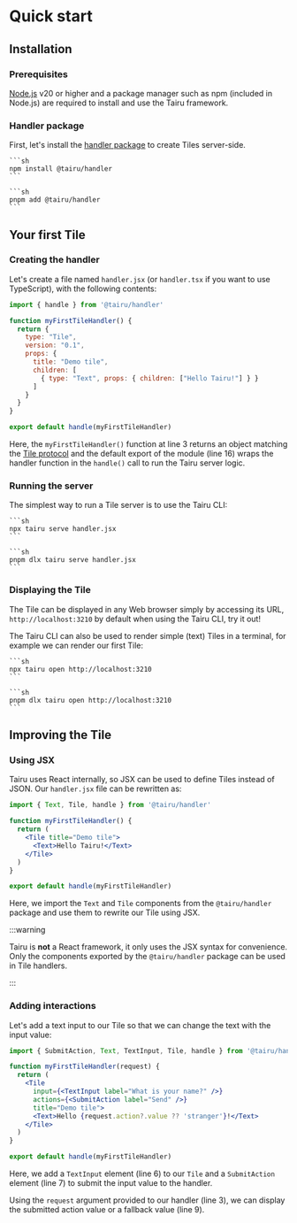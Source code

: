 
# Quick start

## Installation

### Prerequisites

[Node.js](https://nodejs.org/en) v20 or higher and a package manager such as npm (included in Node.js) are required to install and use the Tairu framework.

### Handler package

First, let's install the [handler package](./api/handler/index.md) to create Tiles server-side.

<Tabs groupId="package-manager">
  <TabItem value="npm" label="npm" default>
    
    ```sh
    npm install @tairu/handler
    ```

  </TabItem>
  <TabItem value="pnpm">
  
    ```sh
    pnpm add @tairu/handler
    ```
  
  </TabItem>
</Tabs>

## Your first Tile

### Creating the handler

Let's create a file named `handler.jsx` (or `handler.tsx` if you want to use TypeScript), with the following contents:

```jsx title="handler.jsx" showLineNumbers
import { handle } from '@tairu/handler'

function myFirstTileHandler() {
  return {
    type: "Tile",
    version: "0.1",
    props: {
      title: "Demo tile",
      children: [
        { type: "Text", props: { children: ["Hello Tairu!"] } }
      ]
    }
  }
}

export default handle(myFirstTileHandler)
```

Here, the `myFirstTileHandler()` function at line 3 returns an object matching the [Tile protocol](./protocol.mdx#tile) and the default export of the module (line 16) wraps the handler function in the `handle()` call to run the Tairu server logic.

### Running the server

The simplest way to run a Tile server is to use the Tairu CLI:

<Tabs groupId="package-manager">
  <TabItem value="npm" label="npm" default>
    
    ```sh
    npx tairu serve handler.jsx
    ```

  </TabItem>
  <TabItem value="pnpm">
  
    ```sh
    pnpm dlx tairu serve handler.jsx
    ```
  
  </TabItem>
</Tabs>

### Displaying the Tile

The Tile can be displayed in any Web browser simply by accessing its URL, `http://localhost:3210` by default when using the Tairu CLI, try it out!

The Tairu CLI can also be used to render simple (text) Tiles in a terminal, for example we can render our first Tile:

<Tabs groupId="package-manager">
  <TabItem value="npm" label="npm" default>
    
    ```sh
    npx tairu open http://localhost:3210
    ```

  </TabItem>
  <TabItem value="pnpm">
  
    ```sh
    pnpm dlx tairu open http://localhost:3210
    ```
  
  </TabItem>
</Tabs>

## Improving the Tile

### Using JSX

Tairu uses React internally, so JSX can be used to define Tiles instead of JSON. Our `handler.jsx` file can be rewritten as:

```jsx title="handler.jsx" {1,5-7} showLineNumbers
import { Text, Tile, handle } from '@tairu/handler'

function myFirstTileHandler() {
  return (
    <Tile title="Demo tile">
      <Text>Hello Tairu!</Text>
    </Tile>
  )
}

export default handle(myFirstTileHandler)
```

Here, we import the `Text` and `Tile` components from the `@tairu/handler` package and use them to rewrite our Tile using JSX.

:::warning

Tairu is **not** a React framework, it only uses the JSX syntax for convenience. Only the components exported by the `@tairu/handler` package can be used in Tile handlers.

:::

### Adding interactions

Let's add a text input to our Tile so that we can change the text with the input value:

```jsx title="handler.jsx" {1,3,6,7,9} showLineNumbers
import { SubmitAction, Text, TextInput, Tile, handle } from '@tairu/handler'

function myFirstTileHandler(request) {
  return (
    <Tile
      input={<TextInput label="What is your name?" />}
      actions={<SubmitAction label="Send" />}
      title="Demo tile">
      <Text>Hello {request.action?.value ?? 'stranger'}!</Text>
    </Tile>
  )
}

export default handle(myFirstTileHandler)
```

Here, we add a `TextInput` element (line 6) to our `Tile` and a `SubmitAction` element (line 7) to submit the input value to the handler.

Using the `request` argument provided to our handler (line 3), we can display the submitted action value or a fallback value (line 9).
